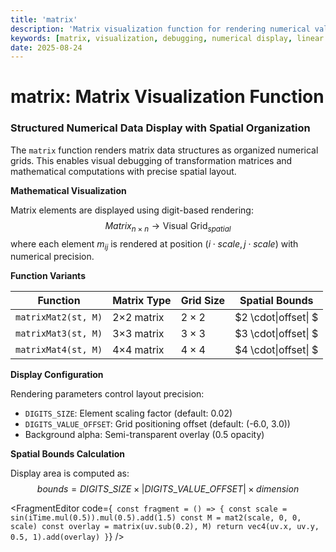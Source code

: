 ```yaml
---
title: 'matrix'
description: 'Matrix visualization function for rendering numerical values with spatial organization'
keywords: [matrix, visualization, debugging, numerical display, linear algebra, structured data]
date: 2025-08-24
---
```



# matrix: Matrix Visualization Function

### Structured Numerical Data Display with Spatial Organization

The `matrix` function renders matrix data structures as organized numerical grids. This enables visual debugging of transformation matrices and mathematical computations with precise spatial layout.

**Mathematical Visualization**

Matrix elements are displayed using digit-based rendering:
$$Matrix_{n \times n} \rightarrow \text{Visual Grid}_{spatial}$$
where each element $m_{ij}$ is rendered at position $(i \cdot scale, j \cdot scale)$ with numerical precision.

**Function Variants**

| Function            | Matrix Type | Grid Size    | Spatial Bounds       |
| ------------------- | ----------- | ------------ | -------------------- |
| `matrixMat2(st, M)` | 2×2 matrix  | $2 \times 2$ | $2 \cdot\|offset\| $ |
| `matrixMat3(st, M)` | 3×3 matrix  | $3 \times 3$ | $3 \cdot\|offset\| $ |
| `matrixMat4(st, M)` | 4×4 matrix  | $4 \times 4$ | $4 \cdot\|offset\| $ |

**Display Configuration**

Rendering parameters control layout precision:

- `DIGITS_SIZE`: Element scaling factor (default: 0.02)
- `DIGITS_VALUE_OFFSET`: Grid positioning offset (default: (-6.0, 3.0))
- Background alpha: Semi-transparent overlay (0.5 opacity)

**Spatial Bounds Calculation**

Display area is computed as:
$$bounds = DIGITS\_SIZE \times |DIGITS\_VALUE\_OFFSET| \times dimension$$

<FragmentEditor
        code={`
const fragment = () => {
        const scale = sin(iTime.mul(0.5)).mul(0.5).add(1.5)
        const M = mat2(scale, 0, 0, scale)
        const overlay = matrix(uv.sub(0.2), M)
        return vec4(uv.x, uv.y, 0.5, 1).add(overlay)
}`}
/>
